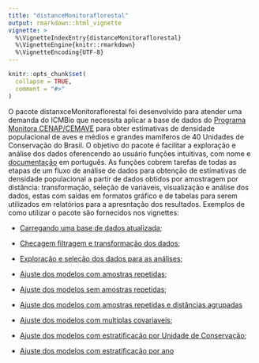 ```yaml
---
title: "distanceMonitoraflorestal"
output: rmarkdown::html_vignette
vignette: >
  %\VignetteIndexEntry{distanceMonitoraflorestal}
  %\VignetteEngine{knitr::rmarkdown}
  %\VignetteEncoding{UTF-8}
---
```


```r
knitr::opts_chunk$set(
  collapse = TRUE,
  comment = "#>"
)
```

O pacote distanxceMonitoraflorestal foi desenvolvido para atender uma demanda do ICMBio que necessita aplicar a base de dados do [Programa Monitora CENAP/CEMAVE](https://www.gov.br/icmbio/pt-br/assuntos/monitoramento) para obter estimativas de densidade populacional de aves e médios e grandes mamíferos de 40 Unidades de Conservação do Brasil. O objetivo do pacote é facilitar a exploração e análise dos dados oferencendo ao usuário funções intuitivas, com nome e [documentação](https://vntborgesjr.github.io/distanceMonitoraflorestal/index.html) em português. As funções cobrem tarefas de todas as etapas de um fluxo de análise de dados para obtenção de estimativas de densidade populacional a partir de dados obtidos por amostragem por distância: transformação, seleção de variáveis, visualização e análise dos dados, estas com saídas em formatos gráfico e de tabelas para serem utilizados em relatórios para a apresntação dos resultados. Exemplos de como utilizar o pacote são fornecidos nos vignettes:

- [Carregando uma base de dados atualizada](Carregando-uma-base-de-dados-atualizada.html);

- [Checagem filtragem e transformação dos dados](Checagem-filtragem-e-transformacao-dos-dados.html);

- [Exploração e seleção dos dados para as análises](Exploracao-e-selecao-de-dados-para-analises.html);

- [Ajuste dos modelos com amostras repetidas](Fluxo1-distancias-exatas-com-repeticoes.html);

- [Ajuste dos modelos sem amostras repetidas](Fluxo2-distancias-exatas-sem-repeticoes.html);

- [Ajuste dos modelos com amostras repetidas e distâncias agrupadas](Fluxo3-distancias-agrupadas-com-repeticoes.html)

- [Ajuste dos modelos com multiplas covariaveis](Fluxo4-multiplas-covariaveis.html);

- [Ajuste dos modelos com estratificação por Unidade de Conservação](Fluxo5-estratificacao-por-unidade-de-conservacao.html);

- [Ajuste dos modelos com estratificação por ano](Fluxo6-estratificacao-por-ano.html)
